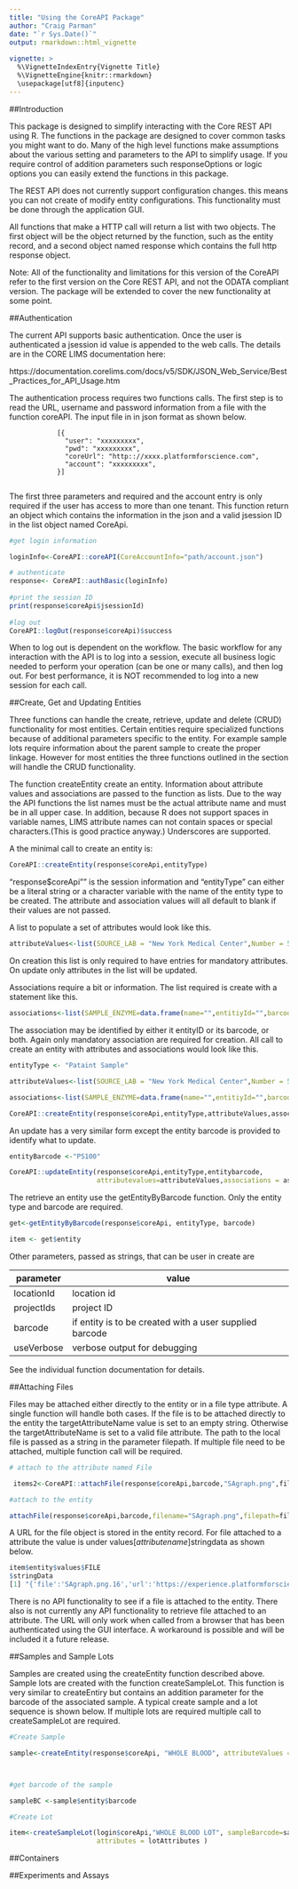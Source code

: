 ```yaml
---
title: "Using the CoreAPI Package"
author: "Craig Parman"
date: "`r Sys.Date()`"
output: rmarkdown::html_vignette
  
vignette: >
  %\VignetteIndexEntry{Vignette Title}
  %\VignetteEngine{knitr::rmarkdown}
  \usepackage[utf8]{inputenc}
---
```


##Introduction

This package is designed to simplify interacting with the Core REST API using R.  The functions in the package are designed to cover common tasks you might want to do.  Many of the high level functions make assumptions about the various setting and parameters to the API to simplify usage.  If you require control of addition parameters such responseOptions or logic options you can easily extend the functions in this package.

The REST API does not currently support configuration changes.  this means you can not create of modify entity configurations.  This functionality must be done through the application GUI.

All functions that make a HTTP call will return a list with two objects. The first object will be the object returned by the function, such as the entity record, and a second object named response which contains the full http response object. 


Note:  All of the functionality and limitations for this version of the CoreAPI refer to the first version on the Core REST API, and not the ODATA compliant version.  The package will be extended to cover the new functionality at some point.


##Authentication

The current API supports basic authentication.  Once the user is authenticated a jsession id value is appended to the web calls.  The details are in the CORE LIMS documentation here:

https://documentation.corelims.com/docs/v5/SDK/JSON_Web_Service/Best_Practices_for_API_Usage.htm

The authentication process requires two functions calls.  The first step is to read the URL, username and password information from a file with the function coreAPI.  The input file in in json format as shown below.

                [{                             
                  "user": "xxxxxxxxx",         
                  "pwd": "xxxxxxxxx",          
                  "coreUrl": "http:://xxxx.platformforscience.com",        
                  "account": "xxxxxxxxx",       
                }]                             
        

The first three parameters and required and the account entry is only required if the user has access to more than one tenant. This function return an object which contains the information in the json and a valid jsession ID in the list object named CoreApi.


```r

#get login information

loginInfo<-CoreAPI::coreAPI(CoreAccountInfo="path/account.json")

# authenticate
response<- CoreAPI::authBasic(loginInfo)
  
#print the session ID  
print(response$coreApi$jsessionId)
  
#log out
CoreAPI::logOut(response$coreApi)$success

```  
     
When to log out is dependent on the workflow. The basic workflow for any interaction with the API is to log into a session, execute all business logic needed to perform your operation (can be one or many calls), and then log out. For best performance, it is NOT recommended to log into a new session for each call.



##Create, Get and Updating Entities

Three functions can handle the create, retrieve, update and delete (CRUD) functionality for most entities. Certain entities require specialized functions because of additional parameters specific to the entity. For example sample lots require information about the parent sample to create the proper linkage. However for most entities the three functions outlined in the section will handle the CRUD functionality.

The function createEntity create an entity.  Information about attribute values and associations are passed to the function as lists.  Due to the way the API functions the list names must be the actual attribute name and must be in all upper case.  In addition, because R does not support spaces in variable names, LIMS attribute names can not contain spaces or special characters.(This is good practice anyway.) Underscores are supported.

A the minimal call to create an entity is:

```r

CoreAPI::createEntity(response$coreApi,entityType)

```
"response$coreApi"" is the session information and "entityType" can either be a literal string or a character variable with the name of the entity type to be created.  The attribute and association values will all default to blank if their values are not passed.


A list to populate a set of attributes would look like this.

```r

attributeValues<-list(SOURCE_LAB = "New York Medical Center",Number = 5,REQUESTOR="CEP")

```
On creation this list is only required to have entries for mandatory attributes.  On update only attributes in the list will be updated.  

Associations require a bit or information.  The list required is create with a statement like this.

```r
associations<-list(SAMPLE_ENZYME=data.frame(name="",entitiyId="",barcode="ENZ1"))
```
The association may be identified by either it entityID or its barcode, or both.  Again only mandatory association are required for creation.  All call to create an entity with attributes and associations would look like this.

```r

entityType <- "Pataint Sample"

attributeValues<-list(SOURCE_LAB = "New York Medical Center",Number = 5,REQUESTOR="CEP")

associations<-list(SAMPLE_ENZYME=data.frame(name="",entitiyId="",barcode="ENZ1"))

CoreAPI::createEntity(response$coreApi,entityType,attributeValues,associations)

```

An update has a very similar form except the entity barcode is provided to identify what to update.

```r
entityBarcode <-"PS100"

CoreAPI::updateEntity(response$coreApi,entityType,entitybarcode,
                      attributevalues=attributeValues,associations = associations)

```

The retrieve an entity use the getEntityByBarcode function.  Only the entity type and barcode are required.

```r

get<-getEntityByBarcode(response$coreApi, entityType, barcode)

item <- get$entity
```


Other parameters, passed as strings, that can be user in create are

parameter | value 
-----------|------
locationId | location id
projectIds | project ID
barcode    | if entity is to be created with a user supplied barcode
useVerbose | verbose output for debugging

See the individual function documentation for details.


##Attaching Files


Files may be attached either directly to the entity or in a file type attribute. A single function will handle both cases. If the file is to be attached directly to the entity the targetAttributeName value is set to an empty string.  Otherwise the targetAttributeName is set to a valid file attribute.  The path to the local file is passed as a string in the parameter filepath. If multiple file need to be attached, multiple function call will be required. 

```r

# attach to the attribute named File

 items2<-CoreAPI::attachFile(response$coreApi,barcode,"SAgraph.png",filepath,targetAttributeName="File")

#attach to the entity

attachFile(response$coreApi,barcode,filename="SAgraph.png",filepath=filepath,targetAttributeName=""")


```


A URL for the file object is stored in the entity record.  For file attached to a attribute the value is under values$[attribute name]$stringdata as shown below.
```r
item$entity$values$FILE
$stringData
[1] "{'file':'SAgraph.png.16','url':'https://experience.platformforscience.com/corelims?cmd=view-file&entityType=FILE ATTRIBUTE&entityId=9532882'}"

```

There is no API functionality to see if a file is attached to the entity. There also is not currently any API functionality to retrieve file attached to an attribute.  The URL will only work when called from a browser that has been authenticated using the GUI interface.  A workaround is possible and will be included it a future release.


##Samples and Sample Lots

Samples are created using the createEntity function described above.  Sample lots are created with the function createSampleLot.  This function is very similar to createEntiry but contains an addition parameter for the barcode of the associated sample.  A typical create sample and a lot sequence is shown below.  If multiple lots are required multiple call to createSampleLot are required.


```r


#Create Sample

sample<-createEntity(response$coreApi, "WHOLE BLOOD", attributeValues = attributes)



#get barcode of the sample

sampleBC <-sample$entity$barcode

#Create Lot

item<-createSampleLot(login$coreApi,"WHOLE BLOOD LOT", sampleBarcode=sampleBC,
                      attributes = lotAttributes )

```





##Containers

##Experiments and Assays

